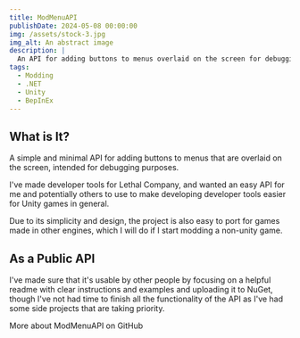 ```yaml
---
title: ModMenuAPI
publishDate: 2024-05-08 00:00:00
img: /assets/stock-3.jpg
img_alt: An abstract image
description: |
  An API for adding buttons to menus overlaid on the screen for debugging purposes.
tags:
  - Modding
  - .NET
  - Unity
  - BepInEx
---
```


## What is It?

A simple and minimal API for adding buttons to menus that are overlaid on the screen, intended for debugging purposes.

I've made developer tools for Lethal Company, and wanted an easy API for me and potentially others to use to make developing
developer tools easier for Unity games in general.

Due to its simplicity and design, the project is also easy to port for games made in other engines, which I will do if I start
modding a non-unity game.

## As a Public API

I've made sure that it's usable by other people by focusing on a helpful readme with clear instructions and examples and uploading it to
NuGet, though I've not had time to finish all the functionality of the API as I've had some side projects that are taking priority.

<CallToAction href="https://github.com/Hamunii/ModMenuAPI">
  More about ModMenuAPI on GitHub
  <Icon icon="arrow-right" size="1.2em" />
</CallToAction>
